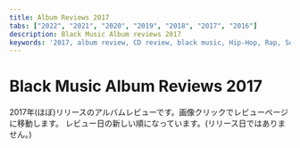 ```yaml
---
title: Album Reviews 2017
tabs: ["2022", "2021", "2020", "2019", "2018", "2017", "2016"]
description: Black Music Album reviews 2017
keywords: '2017, album review, CD review, black music, Hip-Hop, Rap, Soul, R&B'
---
```



# Black Music Album Reviews 2017

<PageDescription>

2017年(ほぼ)リリースのアルバムレビューです。画像クリックでレビューページに移動します。
レビュー日の新しい順になっています。(リリース日ではありません。)

</PageDescription>

<Row>
<Column colMd={2} colLg={3} noGutterMdLeft>
<Review1 />
</Column>
<Column colMd={2} colLg={3} noGutterMdLeft>
<Review2 />
</Column>
<Column colMd={2} colLg={3} noGutterMdLeft>
<Review3 />
</Column>
<Column colMd={2} colLg={3} noGutterMdLeft>
<Review4 />
</Column>
</Row>

<Row>
<Column colMd={2} colLg={3} noGutterMdLeft>
<Review5 />
</Column>
<Column colMd={2} colLg={3} noGutterMdLeft>
<Review6 />
</Column>
<Column colMd={2} colLg={3} noGutterMdLeft>
<Review7 />
</Column>
<Column colMd={2} colLg={3} noGutterMdLeft>
<Review8 />
</Column>
</Row>

<Row>
<Column colMd={2} colLg={3} noGutterMdLeft>
<Review9 />
</Column>
<Column colMd={2} colLg={3} noGutterMdLeft>
<Review10 />
</Column>
<Column colMd={2} colLg={3} noGutterMdLeft>
<Review11 />
</Column>
<Column colMd={2} colLg={3} noGutterMdLeft>
<Review12 />
</Column>
</Row>

<Row>
<Column colMd={2} colLg={3} noGutterMdLeft>
<Review13 />
</Column>
<Column colMd={2} colLg={3} noGutterMdLeft>
<Review14 />
</Column>
<Column colMd={2} colLg={3} noGutterMdLeft>
<Review15 />
</Column>
<Column colMd={2} colLg={3} noGutterMdLeft>
<Review16 />
</Column>
</Row>

<Row>
<Column colMd={2} colLg={3} noGutterMdLeft>
<Review17 />
</Column>
<Column colMd={2} colLg={3} noGutterMdLeft>
<Review18 />
</Column>
<Column colMd={2} colLg={3} noGutterMdLeft>
<Review19 />
</Column>
<Column colMd={2} colLg={3} noGutterMdLeft>
<Review20 />
</Column>
</Row>

<Row>
<Column colMd={2} colLg={3} noGutterMdLeft>
<Review21 />
</Column>
<Column colMd={2} colLg={3} noGutterMdLeft>
<Review22 />
</Column>
<Column colMd={2} colLg={3} noGutterMdLeft>
<Review23 />
</Column>
<Column colMd={2} colLg={3} noGutterMdLeft>
<Review24 />
</Column>
</Row>

<Row>
<Column colMd={2} colLg={3} noGutterMdLeft>
<Review25 />
</Column>
<Column colMd={2} colLg={3} noGutterMdLeft>
<Review26 />
</Column>
<Column colMd={2} colLg={3} noGutterMdLeft>
<Review27 />
</Column>
<Column colMd={2} colLg={3} noGutterMdLeft>
<Review28 />
</Column>
</Row>

<Row>
<Column colMd={2} colLg={3} noGutterMdLeft>
<Review29 />
</Column>
<Column colMd={2} colLg={3} noGutterMdLeft>
<Review30 />
</Column>
<Column colMd={2} colLg={3} noGutterMdLeft>
<Review31 />
</Column>
<Column colMd={2} colLg={3} noGutterMdLeft>
<Review32 />
</Column>
</Row>

<Row>
<Column colMd={2} colLg={3} noGutterMdLeft>
<Review33 />
</Column>
<Column colMd={2} colLg={3} noGutterMdLeft>
<Review34 />
</Column>
<Column colMd={2} colLg={3} noGutterMdLeft>
<Review35 />
</Column>
<Column colMd={2} colLg={3} noGutterMdLeft>
<Review36 />
</Column>
</Row>

<Row>
<Column colMd={2} colLg={3} noGutterMdLeft>
<Review37 />
</Column>
<Column colMd={2} colLg={3} noGutterMdLeft>
<Review38 />
</Column>
<Column colMd={2} colLg={3} noGutterMdLeft>
<Review39 />
</Column>
<Column colMd={2} colLg={3} noGutterMdLeft>
<Review40 />
</Column>
</Row>

<Row>
<Column colMd={2} colLg={3} noGutterMdLeft>
<Review41 />
</Column>
<Column colMd={2} colLg={3} noGutterMdLeft>
<Review42 />
</Column>
<Column colMd={2} colLg={3} noGutterMdLeft>
<Review43 />
</Column>
<Column colMd={2} colLg={3} noGutterMdLeft>
<Review44 />
</Column>
</Row>